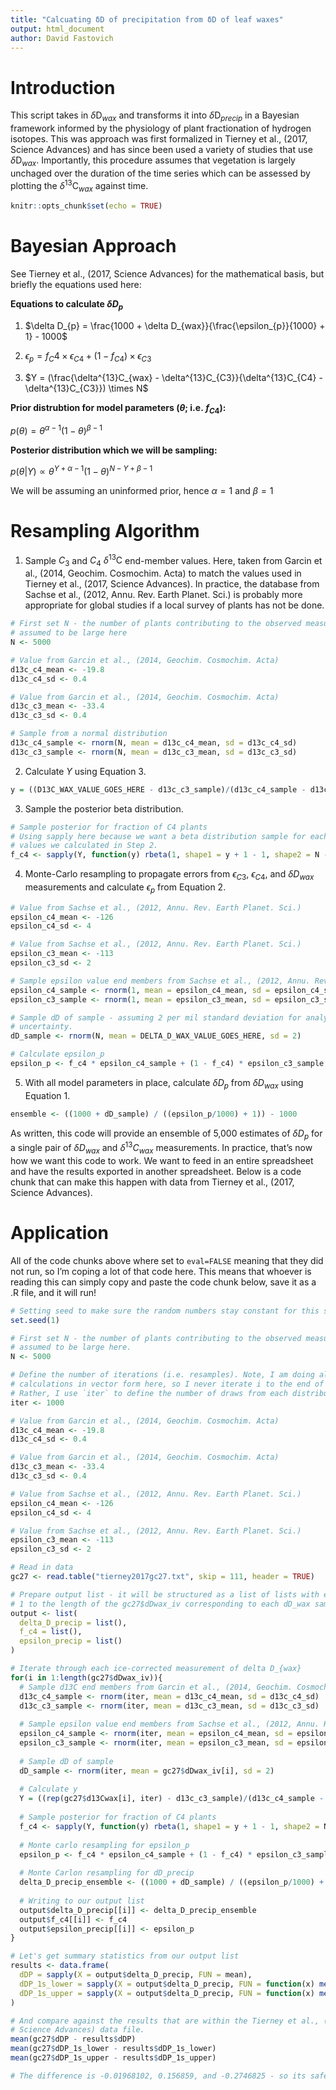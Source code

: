```yaml
---
title: "Calcuating δD of precipitation from δD of leaf waxes"
output: html_document
author: David Fastovich
---
```


# Introduction

This script takes in $\delta\mathrm{D}_{wax}$ and transforms it into  $\delta\mathrm{D}_{precip}$ in a Bayesian framework informed by the physiology of plant fractionation of hydrogen isotopes. This was approach was first formalized in Tierney et al., (2017, Science Advances) and has since been used a variety of studies that use $\delta\mathrm{D}_{wax}$. Importantly, this procedure assumes that vegetation is largely unchaged over the duration of the time series which can be assessed by plotting the  $\delta^{13}\mathrm{C}_{wax}$ against time.

```r
knitr::opts_chunk$set(echo = TRUE)
```

# Bayesian Approach

See Tierney et al.,  (2017, Science Advances) for the mathematical basis, but briefly the equations used here:

**Equations to calculate $\delta D_{p}$**

(1) $\delta D_{p} = \frac{1000 + \delta D_{wax}}{\frac{\epsilon_{p}}{1000} + 1} - 1000$

(2) $\epsilon_{p} = f_C4 \times \epsilon_{C4} + (1 - f_{C4}) \times \epsilon_{C3}$

(3) $Y = (\frac{\delta^{13}C_{wax} - \delta^{13}C_{C3}}{\delta^{13}C_{C4} - \delta^{13}C_{C3}}) \times N$

**Prior distrubtion for model parameters ($\theta$; i.e. $f_{C4}$):**

$p(\theta) = \theta^{\alpha - 1}(1 - \theta)^{\beta - 1}$

**Posterior distribution which we will be sampling:**

$p(\theta | Y) \propto \theta^{Y + \alpha - 1} (1 - \theta)^{N - Y + \beta - 1}$

We will be assuming an uninformed prior, hence $\alpha = 1$ and $\beta = 1$

# Resampling Algorithm

1. Sample $C_3$ and $C_4$ $\delta^{13}\mathrm{C}$ end-member values. Here, taken from Garcin et al., (2014, Geochim. Cosmochim. Acta) to match the values used in Tierney et al., (2017, Science Advances). In practice, the database from Sachse et al., (2012, Annu. Rev. Earth Planet. Sci.) is probably more appropriate for global studies if a local survey of plants has not be done.

```r
# First set N - the number of plants contributing to the observed measurement,
# assumed to be large here
N <- 5000

# Value from Garcin et al., (2014, Geochim. Cosmochim. Acta)
d13c_c4_mean <- -19.8
d13c_c4_sd <- 0.4

# Value from Garcin et al., (2014, Geochim. Cosmochim. Acta)
d13c_c3_mean <- -33.4
d13c_c3_sd <- 0.4

# Sample from a normal distribution
d13c_c4_sample <- rnorm(N, mean = d13c_c4_mean, sd = d13c_c4_sd)
d13c_c3_sample <- rnorm(N, mean = d13c_c3_mean, sd = d13c_c3_sd)
```

2. Calculate $Y$ using Equation 3.

```r
y = ((D13C_WAX_VALUE_GOES_HERE - d13c_c3_sample)/(d13c_c4_sample - d13c_c3_sample)) * N
```

3. Sample the posterior beta distribution.

```r
# Sample posterior for fraction of C4 plants
# Using sapply here because we want a beta distribution sample for each of the N
# values we calculated in Step 2.
f_c4 <- sapply(Y, function(y) rbeta(1, shape1 = y + 1 - 1, shape2 = N - y + 1 - 1))
```

4. Monte-Carlo resampling to propagate errors from $\epsilon_{C3}$, $\epsilon_{C4}$, and $\delta D_{wax}$ measurements and calculate $\epsilon_{p}$ from Equation 2.

```r
# Value from Sachse et al., (2012, Annu. Rev. Earth Planet. Sci.)
epsilon_c4_mean <- -126
epsilon_c4_sd <- 4

# Value from Sachse et al., (2012, Annu. Rev. Earth Planet. Sci.)
epsilon_c3_mean <- -113
epsilon_c3_sd <- 2

# Sample epsilon value end members from Sachse et al., (2012, Annu. Rev. Earth Planet. Sci.)
epsilon_c4_sample <- rnorm(1, mean = epsilon_c4_mean, sd = epsilon_c4_sd)
epsilon_c3_sample <- rnorm(1, mean = epsilon_c3_mean, sd = epsilon_c3_sd)

# Sample dD of sample - assuming 2 per mil standard deviation for analytical
# uncertainty.
dD_sample <- rnorm(N, mean = DELTA_D_WAX_VALUE_GOES_HERE, sd = 2)

# Calculate epsilon_p
epsilon_p <- f_c4 * epsilon_c4_sample + (1 - f_c4) * epsilon_c3_sample
```

5. With all model parameters in place, calculate $\delta D_{p}$ from $\delta D_{wax}$ using Equation 1.

```r
ensemble <- ((1000 + dD_sample) / ((epsilon_p/1000) + 1)) - 1000
```

As written, this code will provide an ensemble of 5,000 estimates of $\delta D_{p}$ for a single pair of $\delta D_{wax}$ and $\delta^{13}C_{wax}$ measurements. In practice, that's now how we want this code to work. We want to feed in an entire spreadsheet and have the results exported in another spreadsheet. Below is a code chunk that can make this happen with data from Tierney et al., (2017, Science Advances).

# Application

All of the code chunks above where set to `eval=FALSE` meaning that they did not run, so I'm coping a lot of that code here. This means that whoever is reading this can simply copy and paste the code chunk below, save it as a .R file, and it will run!

```r
# Setting seed to make sure the random numbers stay constant for this script
set.seed(1)

# First set N - the number of plants contributing to the observed measurement,
# assumed to be large here.
N <- 5000

# Define the number of iterations (i.e. resamples). Note, I am doing all
# calculations in vector form here, so I never iterate i to the end of iter.
# Rather, I use `iter` to define the number of draws from each distribution
iter <- 1000

# Value from Garcin et al., (2014, Geochim. Cosmochim. Acta)
d13c_c4_mean <- -19.8
d13c_c4_sd <- 0.4

# Value from Garcin et al., (2014, Geochim. Cosmochim. Acta)
d13c_c3_mean <- -33.4
d13c_c3_sd <- 0.4

# Value from Sachse et al., (2012, Annu. Rev. Earth Planet. Sci.)
epsilon_c4_mean <- -126
epsilon_c4_sd <- 4

# Value from Sachse et al., (2012, Annu. Rev. Earth Planet. Sci.)
epsilon_c3_mean <- -113
epsilon_c3_sd <- 2

# Read in data
gc27 <- read.table("tierney2017gc27.txt", skip = 111, header = TRUE)

# Prepare output list - it will be structured as a list of lists with entries
# 1 to the length of the gc27$dDwax_iv corresponding to each dD_wax sample.
output <- list(
  delta_D_precip = list(),
  f_c4 = list(),
  epsilon_precip = list()
)

# Iterate through each ice-corrected measurement of delta D_{wax}
for(i in 1:length(gc27$dDwax_iv)){
  # Sample d13C end members from Garcin et al., (2014, Geochim. Cosmochim. Acta)
  d13c_c4_sample <- rnorm(iter, mean = d13c_c4_mean, sd = d13c_c4_sd)
  d13c_c3_sample <- rnorm(iter, mean = d13c_c3_mean, sd = d13c_c3_sd)
  
  # Sample epsilon value end members from Sachse et al., (2012, Annu. Rev. Earth Planet. Sci.)
  epsilon_c4_sample <- rnorm(iter, mean = epsilon_c4_mean, sd = epsilon_c4_sd)
  epsilon_c3_sample <- rnorm(iter, mean = epsilon_c3_mean, sd = epsilon_c3_sd)
  
  # Sample dD of sample
  dD_sample <- rnorm(iter, mean = gc27$dDwax_iv[i], sd = 2)
  
  # Calculate y
  Y = ((rep(gc27$d13Cwax[i], iter) - d13c_c3_sample)/(d13c_c4_sample - d13c_c3_sample)) * N
  
  # Sample posterior for fraction of C4 plants
  f_c4 <- sapply(Y, function(y) rbeta(1, shape1 = y + 1 - 1, shape2 = N - y + 1 - 1))
  
  # Monte carlo resampling for epsilon_p
  epsilon_p <- f_c4 * epsilon_c4_sample + (1 - f_c4) * epsilon_c3_sample
  
  # Monte Carlon resampling for dD_precip
  delta_D_precip_ensemble <- ((1000 + dD_sample) / ((epsilon_p/1000) + 1)) - 1000
  
  # Writing to our output list
  output$delta_D_precip[[i]] <- delta_D_precip_ensemble
  output$f_c4[[i]] <- f_c4
  output$epsilon_precip[[i]] <- epsilon_p
}

# Let's get summary statistics from our output list
results <- data.frame(
  dDP = sapply(X = output$delta_D_precip, FUN = mean),
  dDP_1s_lower = sapply(X = output$delta_D_precip, FUN = function(x) mean(x) - sd(x)),
  dDP_1s_upper = sapply(X = output$delta_D_precip, FUN = function(x) mean(x) + sd(x))
)

# And compare against the results that are within the Tierney et al., (2017, 
# Science Advances) data file.
mean(gc27$dDP - results$dDP)
mean(gc27$dDP_1s_lower - results$dDP_1s_lower)
mean(gc27$dDP_1s_upper - results$dDP_1s_upper)

# The difference is -0.01968102, 0.156859, and -0.2746825 - so its safe to say we've replicated the results
```
